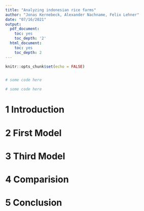 ```yaml
---
title: "Analyzing indonesian rice farms"
author: "Jonas Kernebeck, Alexander Nachname, Felix Lehner"
date: "07/16/2021"
output:
  pdf_document:
    toc: yes
    toc_depth: '2'
  html_document:
    toc: yes
    toc_depth: 2
---
```


```r
knitr::opts_chunk$set(echo = FALSE)
```

\newpage

```r

```

```r
# some code here
```


```r
# some code here 
```

# 1 Introduction

\newpage


# 2 First Model

\newpage

# 3 Third Model

\newpage

# 4 Comparision

\newpage

# 5 Conclusion

\newpage